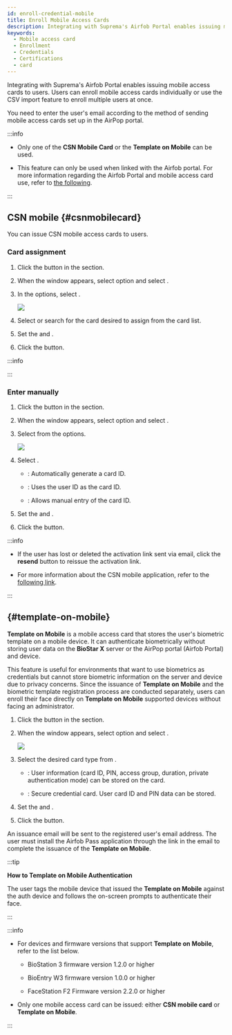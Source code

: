 ```yaml
---
id: enroll-credential-mobile
title: Enroll Mobile Access Cards
description: Integrating with Suprema's Airfob Portal enables issuing mobile access cards to users.
keywords:
  - Mobile access card
  - Enrollment
  - Credentials
  - Certifications
  - card
---
```



Integrating with Suprema's Airfob Portal enables issuing mobile access cards to users. Users can enroll mobile access cards individually or use the CSV import feature to enroll multiple users at once.

You need to enter the user's email according to the method of sending mobile access cards set up in the AirPop portal.

:::info

* Only one of the **CSN Mobile Card** or the **Template on Mobile** can be used.

* This feature can only be used when linked with the Airfob portal. For more information regarding the Airfob Portal and mobile access card use, refer to [the following](settings-credential-mobile-access-card).

:::

## CSN mobile {#csnmobilecard}

You can issue CSN mobile access cards to users.

### Card assignment

1. Click the <Cmd sid='common.mobileCredential' product='2' /> button in the <Cmd sid='common.credential' product='2' /> section.

2. When the <Cmd sid='user.header.mobile' product='2' /> window appears, select <Cmd sid='user.cardType' product='2' /> option and select <Cmd sid='user.cardEnrol.cardTypeCsnMobile' product='2' />.

3. In the <Cmd sid='common.registrationOption' product='2' /> options, select <Cmd sid='common.assignCard' product='2' />.

   <Image src='/img/biostarx-new-user-credential-mobile-csn-assign.png' className='none' />

   <AirFobNote />

4. Select or search for the card desired to assign from the card list.

5. Set the <Cmd sid='common.info' product='2' /> and <Cmd sid='common.validPeriod' product='2' />.

6. Click the <Cmd sid='button.enroll' product='2' /> button.

:::info

<MobileNotes />

:::

### Enter manually

1. Click the <Cmd sid='common.mobileCredential' product='2' /> button in the <Cmd sid='common.credential' product='2' /> section.

2. When the <Cmd sid='user.header.mobile' product='2' /> window appears, select <Cmd sid='user.cardType' product='2' /> option and select <Cmd sid='user.cardEnrol.cardTypeCsnMobile' product='2' />.

3. Select <Cmd sid='common.enterManually' product='2' /> from the <Cmd sid='common.registrationOption' product='2' /> options.

   <Image src='/img/biostarx-new-user-credential-mobile-csn.png' className='none' />

   <AirFobNote />

4. Select <Cmd sid='zone.intrusion.inputType' product='2' />.

   * <Cmd sid='user.random.cardid' product='2' />: Automatically generate a card ID.

   * <Cmd sid='common.useUserId' product='2' />: Uses the user ID as the card ID.

   * <Cmd sid='user.manual.input' product='2' />: Allows manual entry of the card ID.

5. Set the <Cmd sid='common.info' product='2' /> and <Cmd sid='common.validPeriod' product='2' />.

6. Click the <Cmd sid='button.enroll' product='2' /> button.

:::info

<MobileNotes />

* If the user has lost or deleted the activation link sent via email, click the **resend** button to reissue the activation link.

* For more information about the CSN mobile application, refer to the [following link](https://www.csn.edu/csn-mobile-apps).

:::

## <Cmd sid='team.user.tom' className='normal' /> {#template-on-mobile}

**Template on Mobile** is a mobile access card that stores the user's biometric template on a mobile device. It can authenticate biometrically without storing user data on the **BioStar X** server or the AirPop portal (Airfob Portal) and device.

This feature is useful for environments that want to use biometrics as credentials but cannot store biometric information on the server and device due to privacy concerns. Since the issuance of **Template on Mobile** and the biometric template registration process are conducted separately, users can enroll their face directly on **Template on Mobile** supported devices without facing an administrator.

1. Click the <Cmd sid='common.mobileCredential' product='2' /> button in the <Cmd sid='common.credential' product='2' /> section.

2. When the <Cmd sid='user.header.mobile' product='2' /> window appears, select <Cmd sid='user.cardType' product='2' /> option and select <Cmd sid='user.cardEnroll.cardTypeTemplateOnMobile' product='2' />.

   <Image src='/img/biostarx-new-user-credential-mobile-tom.png' className='none' />

   <AirFobNote />

3. Select the desired card type from <Cmd sid='user.cardModeLong' product='2' />.

   * <Cmd sid='user.accessOnCard' product='2' />: User information (card ID, PIN, access group, duration, private authentication mode) can be stored on the card.

   * <Cmd sid='user.secureCredentialCard' product='2' />: Secure credential card. User card ID and PIN data can be stored.

4. Set the <Cmd sid='common.info' product='2' /> and <Cmd sid='common.validPeriod' product='2' />.

5. Click the <Cmd sid='button.enroll' product='2' /> button.

An issuance email will be sent to the registered user's email address. The user must install the Airfob Pass application through the link in the email to complete the issuance of the **Template on Mobile**.

:::tip

**How to Template on Mobile Authentication**

The user tags the mobile device that issued the **Template on Mobile** against the auth device and follows the on-screen prompts to authenticate their face.

:::

:::info

<MobileNotes />

* For devices and firmware versions that support **Template on Mobile**, refer to the list below.

  * BioStation 3 firmware version 1.2.0 or higher

  * BioEntry W3 firmware version 1.0.0 or higher

  * FaceStation F2 Firmware version 2.2.0 or higher

* Only one mobile access card can be issued: either **CSN mobile card** or **Template on Mobile**.

:::
